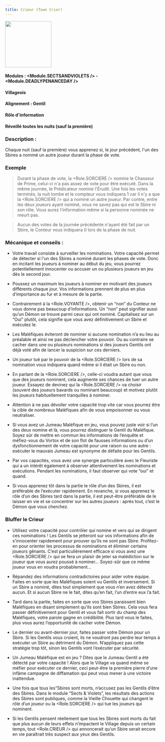 ```yaml
---
title: Crieur (Town Crier)
---
```



<img src='/img/blood-on-the-clocktower/roles/crieur.png' height='150' />

#### Modules : <Module.SECTSANDVIOLETS /> - <Module.DEADLYPENANCEDAY />
#### Villageois
#### Alignement : Gentil 
#### Rôle d'information
#### Réveillé toutes les nuits (sauf la première)

### Description :

Chaque nuit (sauf la première) vous apprenez si, le jour précédent, l'un des Sbires a nommé un autre joueur durant la phase de vote.

### Exemple
> Durant la phase de vote, la <Role.SORCIERE /> nomine le Chasseur de Prime, celui-ci n'a pas assez de vote pour être exécuté. Dans la même journée, le Prédicateur nomine l'Érudit. Une fois les votes terminés, la nuit tombe et le compteur vous indiquera 1 car il n'y a que la <Role.SORCIERE /> qui a nominé un autre joueur. Par contre, entre les deux joueurs ayant nominé, vous ne savez pas qui est le Sbire ni son rôle. Vous aurez l'information même si la personne nominée ne meurt pas.

> Aucun des votes de la journée précédente n'ayant été fait par un Sbire, le Conteur vous indiquera 0 lors de la phase de nuit.


### Mécanique et conseils :


- Votre travail consiste à surveiller les nominations. Votre capacité permet de détecter si l'un des Sbires a nominé durant les phases de vote. Donc en incitant les joueurs à nominer au début du jeu, vous pourrez potentiellement innocenter ou accuser un ou plusieurs joueurs en jeu dès le second jour.

- Poussez un maximum les joueurs à nominer en motivant des joueurs différents chaque jour. Vos informations prennent de plus en plus d’importance au fur et à mesure de la partie.

- Contrairement à la <Role.VOYANTE />, obtenir un “non” du Conteur ne vous donne pas beaucoup d’informations. Un “non” peut signifier aussi qu’un Démon se trouve parmi ceux qui ont nominé.
Capitalisez sur un “Oui” plutôt, cela signifie que vous avez définitivement un Sbire et exécutez le.    


- Les Maléfiques éviteront de nominer si aucune nomination n’a eu lieu au préalable et ainsi ne pas déclencher votre pouvoir. Ou au contraire se cacher dans une ou plusieurs nominations si des joueurs Gentils ont déjà voté afin de lancer la suspicion sur ces derniers.

- Un joueur tué par le pouvoir de la <Role.SORCIERE /> lors de sa nomination vous indiquera quand même si il était un Sbire ou non.

- En parlant de la <Role.SORCIERE />, celle-ci voudra autant que vous que des joueurs nominent, cela augmente ses chances de tuer un autre joueur. Essayez de devinez qui la <Role.SORCIERE /> va choisir (souvent des joueurs bavards ou nominant beaucoup) et motivez plutôt les joueurs habituellement tranquilles à nominer. 

- Attention à ne pas dévoiler votre capacité trop vite car vous pourrez être la cible de nombreux Maléfiques afin de vous empoisonner ou vous neutraliser.

- Si vous avez un Jumeau Maléfique en jeu, vous pouvez juste voir si l’un des deux nomine et là, vous pourrez distinguer le Gentil du Maléfique. Soyez sûr de mettre en commun les informations de l’enquête et méfiez-vous du Vortox et de son flot de fausses informations ou d’un dysfonctionnement de votre capacité pour une raison ou une autre : exécuter le mauvais Jumeau est synonyme de défaite pour les Gentils.
- Par vos capacités, vous avez une synergie particulière avec le Fleuriste qui a un intérêt également à observer attentivement les nominations et exécutions. Pendant les nominations, il faut observer qui vote “oui” et quand.

- Si vous apprenez tôt dans la partie le rôle d’un des Sbires, il est préférable de l’exécuter rapidement. En revanche, si vous apprenez le rôle d’un des Sbires tard dans la partie, il est peut-être préférable de le laisser en vie et se concentrer sur les autres joueurs : après tout, c’est le Démon que vous cherchez.

  
### Bluffer le Crieur

- Utilisez votre capacité pour contrôler qui nomine et vers qui se dirigent ces nominations ! Les Gentils se jetteront sur vos informations afin de s’innocenter rapidement pour prouver qu’ils ne sont pas Sbire. Profitez-en pour orienter les processus de nominations et éliminer certains joueurs gênants. C’est particulièrement efficace si vous avez une <Role.SORCIERE /> qui se fera un plaisir de jeter sa malédiction sur le joueur que vous aurez poussé à nominer… Soyez-sûr que ce même joueur vous en voudra probablement... 

- Répandez des informations contradictoires pour aider votre équipe. Faites en sorte que les Maléfiques soient vu Gentils et inversement. Si un Sbire a nominé, dites tout simplement que vous n’en avez détecté aucun. Et si aucun Sbire ne le fait, dites qu’en fait, l’un d’entre eux l’a fait.

- Tard dans la partie, faites en sorte que vos Sbires paraissent bien Maléfiques en disant simplement qu’ils sont bien Sbires. Cela vous fera passer définitivement pour Gentil et vous fait sortir du champ des Maléfiques, votre parole gagne en crédibilité. Plus tard vous le faites, plus vous aurez l’opportunité de cacher votre Démon.

- Le dernier ou avant-dernier jour, faites passer votre Démon pour un Sbire. Si les Gentils vous croient, ils ne voudront pas perdre leur temps à exécuter un Sbire au détriment du Démon. N’appliquez pas cette stratégie trop tôt, sinon les Gentils vont l’exécuter par sécurité.

- Un Jumeau Maléfique est en jeu ? Dites que le Jumeau Gentil a été détecté par votre capacité ! Alors que le Village va quand même se méfier pour exécuter ce dernier, ceci peut-être la première pierre d’une infâme campagne de diffamation qui peut vous mener à une victoire inattendue.

- Une fois que tous les”Sbires sont morts, n’accusez pas les Gentils d’être des Sbires. Dans le module “Sects & Violets”, les résultats des actions des Sbires sont publiques, comme la Vieille Chouette qui changent le rôle d’un joueur ou la <Role.SORCIERE /> qui tue les joueurs qui nominent. 

- Si les Gentils pensent réellement que tous les Sbires sont morts du fait que plus aucun de leurs effets n’impactent le Village depuis un certain temps, tout <Role.CRIEUR /> qui annoncerait qu’un Sbire serait encore en vie paraîtrait très suspect aux yeux des Gentils.      
